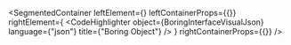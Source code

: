 
<SegmentedContainer
  leftElement={<BoringInterfaceDesc />}
  leftContainerProps={{}}
  rightElement={
    <CodeHighlighter
      object={BoringInterfaceVisualJson}
      language={"json"}
      title={"Boring Object"}
    />
  }
  rightContainerProps={{}}
/>

<div
  class={"spacer"}
/>



<ChildInterfaceIndex />

<BoringPlagiarismIndex />

<BoringGetQueryFunctionIndex />
